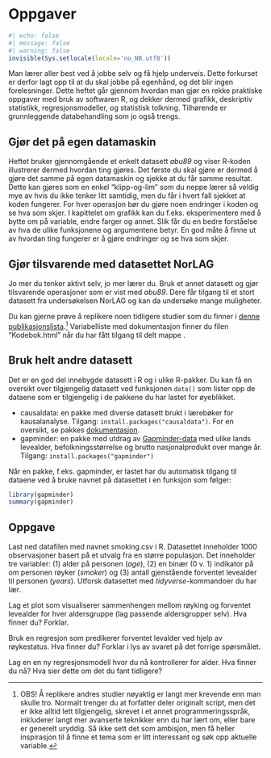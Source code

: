 # Oppgaver 

```r
#| echo: false
#| message: false
#| warning: false
invisible(Sys.setlocale(locale='no_NB.utf8'))
```

Man lærer aller best ved å jobbe selv og få hjelp underveis. Dette forkurset er derfor lagt opp til at du skal jobbe på egenhånd, og det blir ingen forelesninger. 
Dette heftet går gjennom hvordan man gjør en rekke praktiske oppgaver med bruk av softwaren R, og dekker dermed grafikk, deskriptiv statistikk, regresjonsmodeller, og  statistisk tolkning. Tilhørende er grunnleggende databehandling som jo også trengs. 



## Gjør det på egen datamaskin
Heftet bruker gjennomgående et enkelt datasett *abu89* og viser R-koden illustrerer dermed hvordan ting gjøres. Det første du skal gjøre er dermed å gjøre det samme på egen datamaskin og sjekke at du får samme resultat. Dette kan gjøres som en enkel "klipp-og-lim" som du neppe lærer så veldig mye av hvis du ikke tenker litt samtidig, men du får i hvert fall sjekket at koden fungerer. For hver operasjon bør du gjøre noen endringer i koden og se hva som skjer. I kapittelet om grafikk kan du f.eks. eksperimentere med å bytte om på variable, endre farger og annet. Slik får du en bedre forståelse av hva de ulike funksjonene og argumentene betyr. En god måte å finne ut av hvordan ting fungerer er å gjøre endringer og se hva som skjer. 


## Gjør tilsvarende med datasettet NorLAG
Jo mer du tenker aktivt selv, jo mer lærer du. Bruk et annet datasett og gjør tilsvarende operasjoner som er vist med *abu89*. Dere får tilgang til et stort datasett fra undersøkelsen NorLAG og kan da undersøke mange muligheter. 

Du kan gjerne prøve å replikere noen tidligere studier som du finner i [denne publikasjonslista](https://norlag.nsd.no/publications).^[OBS! Å replikere andres studier nøyaktig er langt mer krevende enn man skulle tro. Normalt trenger du at forfatter deler originalt script, men det er ikke alltid lett tilgjengelig, skrevet i et annet programmeringsspråk, inkluderer langt mer avanserte teknikker enn du har lært om, eller bare er generelt uryddig. Så ikke sett det som ambisjon, men få heller inspirasjon til å finne et tema som er litt interessant og søk opp aktuelle variable.]  Variabelliste med dokumentasjon finner du filen "Kodebok.html" når du har fått tilgang til delt mappe . 


## Bruk helt andre datasett
Det er en god del innebygde datasett i R og i ulike R-pakker. Du kan få en oversikt over tilgjengelig datasett ved funksjonen `data()` som lister opp de dataene som er tilgjengelig i de pakkene du har lastet for øyeblikket. 

* causaldata: en pakke med diverse datasett brukt i lærebøker for kausalanalyse. Tilgang: `install.packages("causaldata")`. For en oversikt, se pakkes [dokumentasjon](https://cran.r-project.org/web/packages/causaldata/causaldata.pdf).
* gapminder: en pakke med utdrag av [Gapminder-data](https://www.gapminder.org/data/) med ulike lands levealder, befolkningsstørrelse og brutto nasjonalprodukt over mange år. Tilgang: `install.packages("gapminder")`

Når en pakke, f.eks. gapminder, er lastet har du automatisk tilgang til dataene ved å bruke navnet på datasettet i en funksjon som følger:   

```r
library(gapminder)
summary(gapminder)

```

## Oppgave

Last ned datafilen med navnet smoking.csv i R. Datasettet inneholder 1000 observasjoner basert på et utvalg fra en større populasjon. Det inneholder tre variabler: (1) alder på personen (*age*), (2) en binær (0 v. 1) indikator på om personen røyker (*smoker*) og (3) antall gjenstående forventet levealder til personen (*years*). Utforsk datasettet med *tidyverse*-kommandoer du har lær. 

Lag et plot som visualiserer sammenhengen mellom røyking og forventet levealder for hver aldersgruppe (lag passende aldersgrupper selv). Hva finner du? Forklar.

Bruk en regresjon som predikerer forventet levalder ved hjelp av røykestatus. Hva finner du? Forklar i lys av svaret på det forrige spørsmålet.

Lag en en ny regresjonsmodell hvor du nå kontrollerer for alder. Hva finner du nå? Hva sier dette om det du fant tidligere?
